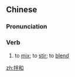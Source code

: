 ==Chinese==
{{zh-forms}}

===Pronunciation===
{{zh-pron
|m=bànhuò
|c=bun6 wo4
|cat=v
}}

===Verb===
{{zh-verb}}

# to [[mix]]; to [[stir]]; to [[blend]]

[[zh:拌和]]